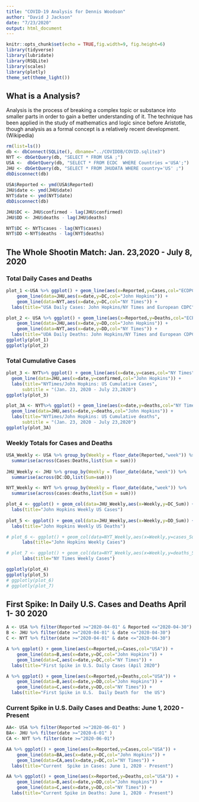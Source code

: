 ```yaml
---
title: "COVID-19 Analysis for Dennis Woodson"
author: "David J Jackson"
date: "7/23/2020"
output: html_document
---
```


```r
knitr::opts_chunk$set(echo = TRUE,fig.width=9, fig.height=6)
library(tidyverse)
library(lubridate)
library(RSQLite)
library(scales)
library(plotly)
theme_set(theme_light())
```

## What is a Analysis?

Analysis is the process of breaking a complex topic or substance into smaller parts in order to gain a better understanding of it. The technique has been applied in the study of mathematics and logic since before Aristotle, though analysis as a formal concept is a relatively recent development.(Wikipedia)

```r
rm(list=ls())
db <- dbConnect(SQLite(), dbname="../COVIDDB/COVID.sqlite3")
NYT <- dbGetQuery(db, "SELECT * FROM USA ;")
USA <-  dbGetQuery(db, "SELECT * FROM ECDC  WHERE Countries ='USA';")
JHU <- dbGetQuery(db, "SELECT * FROM JHUDATA WHERE country='US' ;")
dbDisconnect(db)
 
USA$Reported <- ymd(USA$Reported)
JHU$date <- ymd(JHU$date)
NYT$date <- ymd(NYT$date)
dbDisconnect(db)
```
```r
JHU$DC <- JHU$confirmed - lag(JHU$confirmed)
JHU$DD <- JHU$deaths - lag(JHU$deaths)

NYT$DC <- NYT$cases - lag(NYT$cases)
NYT$DD <-NYT$deaths - lag(NYT$deaths)
```

## The Whole Shootin Match: Jan. 23,2020 - July 8, 2020
### Total Daily Cases and Deaths

```r
plot_1 <-USA %>% ggplot() + geom_line(aes(x=Reported,y=Cases,col="ECDPC")) +
    geom_line(data=JHU,aes(x=date,y=DC,col="John Hopkins")) +
    geom_line(data=NYT,aes(x=date,y=DC,col="NY Times")) +
  labs(title="USA Daily Cases: John Hopkins/NY Times and European CDPC")

plot_2 <- USA %>% ggplot() + geom_line(aes(x=Reported,y=Deaths,col="ECPDC")) +
    geom_line(data=JHU,aes(x=date,y=DD,col="John Hopkins")) +
    geom_line(data=NYT,aes(x=date,y=DD,col="NY Times")) +
  labs(title="UDA Daily Deaths: John Hopkins/NY Times and European CDPC")
ggplotly(plot_1)
ggplotly(plot_2)
```

### Total Cumulative Cases

```r
plot_3 <- NYT%>% ggplot() + geom_line(aes(x=date,y=cases,col="NY Times")) +
  geom_line(data=JHU,aes(x=date,y=confirmed,col="John Hopkins")) +
  labs(title="NYTimes/John Hopkins: US Cumulative Cases",
      subtitle = "(Jan. 23, 2020 - July 23,2020")
ggplotly(plot_3)

plot_3A <- NYT%>% ggplot() + geom_line(aes(x=date,y=deaths,col="NY Times")) +
  geom_line(data=JHU,aes(x=date,y=deaths,col="John Hopkins")) +
  labs(title="NYTimes/John Hopkins: US Cumulative deaths",
      subtitle = "(Jan. 23, 2020 - July 23,2020")
ggplotly(plot_3A)
```

### Weekly Totals for Cases and Deaths

```r
USA_Weekly <- USA %>% group_by(Weekly = floor_date(Reported,"week")) %>%
  summarise(across(Cases:Deaths,list(Sum = sum)))
  
JHU_Weekly <- JHU %>% group_by(Weekly = floor_date(date,"week")) %>%
  summarise(across(DC:DD,list(Sum=sum)))

NYT_Weekly <- NYT %>% group_by(Weekly = floor_date(date,"week")) %>%
  summarise(across(cases:deaths,list(Sum = sum)))
```
```r
plot_4 <- ggplot() + geom_col(data=JHU_Weekly,aes(x=Weekly,y=DC_Sum)) +
  labs(title="John Hopkins Weekly US Cases")
  
plot_5 <- ggplot() + geom_col(data=JHU_Weekly,aes(x=Weekly,y=DD_Sum)) +
  labs(title="John Hopkins Weekly US Deaths")      
```
```r
# plot_6 <- ggplot() + geom_col(data=NYT_Weekly,aes(x=Weekly,y=cases_Sum)) +
      labs(title="John Hopkins Weekly Cases")
```
```r
# plot_7 <- ggplot() + geom_col(data=NYT_Weekly,aes(x=Weekly,y=deaths_Sum)) +
      labs(title="NY Times Weekly Cases")
```
```r
ggplotly(plot_4)
ggplotly(plot_5)
# ggplotly(plot_6)
# ggplotly(plot_7)
```

##  First  Spike: In Daily U.S. Cases and Deaths April 1- 30 2020 

```r
A <- USA %>% filter(Reported >="2020-04-01" & Reported <="2020-04-30")
B <- JHU %>% filter(date >="2020-04-01" & date <="2020-04-30")
C <- NYT %>% filter(date >="2020-04-01" & date <="2020-04-30")

A %>% ggplot() + geom_line(aes(x=Reported,y=Cases,col="USA")) +
    geom_line(data=B,aes(x=date,y=DC,col="John Hopkins")) +
    geom_line(data=C,aes(x=date,y=DC,col="NY Times")) +
  labs(title="First Spike in U.S. Daily Cases (Apil 2020")

A %>% ggplot() + geom_line(aes(x=Reported,y=Deaths,col="USA")) +
    geom_line(data=B,aes(x=date,y=DD,col="John Hopkins")) +
    geom_line(data=C,aes(x=date,y=DD,col="NY Times")) +
  labs(title="First Spike in U.S.  Daily Death for  the US")
```

### Current Spike in U.S. Daily Cases and Deaths: June 1, 2020 - Present

```r
AA<- USA %>% filter(Reported >="2020-06-01" )
BA<- JHU %>% filter(date >="2020-6-01" )
CA <- NYT %>% filter(date >="2020-06-01")
```
```r
AA %>% ggplot() + geom_line(aes(x=Reported,y=Cases,col="USA")) +
    geom_line(data=BA,aes(x=date,y=DC,col="John Hopkins")) +
    geom_line(data=CA,aes(x=date,y=DC,col="NY Times")) +
  labs(title="Current  Spike in Cases: June 1, 2020 - Present")

AA %>% ggplot() + geom_line(aes(x=Reported,y=Deaths,col="USA")) +
    geom_line(data=B,aes(x=date,y=DD,col="John Hopkins")) +
    geom_line(data=C,aes(x=date,y=DD,col="NY Times")) +
  labs(title="Current Spike in Deaths: June 1, 2020 - Present")
```
